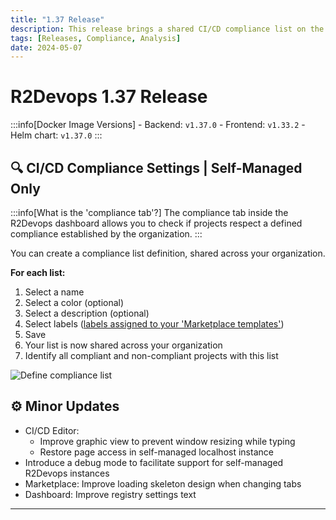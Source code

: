 ```yaml
---
title: "1.37 Release"
description: This release brings a shared CI/CD compliance list on the dashboard and many improvements.
tags: [Releases, Compliance, Analysis]
date: 2024-05-07
---
```


# R2Devops 1.37 Release



:::info[Docker Image Versions]
    - Backend: `v1.37.0`
    - Frontend: `v1.33.2`
    - Helm chart: `v1.37.0`
:::

<!--truncate-->

## 🔍 CI/CD Compliance Settings | **Self-Managed Only**

:::info[What is the 'compliance tab'?]
    The compliance tab inside the R2Devops dashboard allows you to check if projects respect a defined compliance established by the organization.
:::

You can create a compliance list definition, shared across your organization.

**For each list:**

1. Select a name
2. Select a color (optional)
3. Select a description (optional)
4. Select labels ([labels assigned to your 'Marketplace templates'](../../docs/marketplace/manage-templates/#template-r2-file))
5. Save 
6. Your list is now shared across your organization
7. Identify all compliant and non-compliant projects with this list

![Define compliance list](./compliance_definition.gif)

## ⚙️ Minor Updates

- CI/CD Editor: 
     - Improve graphic view to prevent window resizing while typing
     - Restore page access in self-managed localhost instance
- Introduce a debug mode to facilitate support for self-managed R2Devops instances
- Marketplace: Improve loading skeleton design when changing tabs
- Dashboard: Improve registry settings text

-----

<ReleaseBottomButton />
